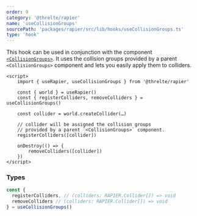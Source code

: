 ```yaml
---
order: 9
category: '@threlte/rapier'
name: 'useCollisionGroups'
sourcePath: 'packages/rapier/src/lib/hooks/useCollisionGroups.ts'
type: 'hook'
---
```


This hook can be used in conjunction with the component [`<CollisionGroups>`](/docs/reference/rapier/collision-groups). It uses the collision groups provided by a parent `<CollisionGroups>` component and lets you easily apply them to colliders.

```svelte
<script>
	import { useRapier, useCollisionGroups } from '@threlte/rapier'

	const { world } = useRapier()
	const { registerColliders, removeColliders } = useCollisionGroups()

	const collider = world.createCollider(…)

	// collider will be assigned the collision groups
	// provided by a parent `<CollisionGroups>` component.
	registerColliders([collider])

	onDestroy(() => {
		removeColliders([collider])
	})
</script>
```

### Types

```ts
const {
  registerColliders, // (colliders: RAPIER.Collider[]) => void
  removeColliders // (colliders: RAPIER.Collider[]) => void
} = useCollisionGroups()
```
